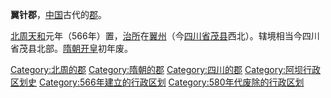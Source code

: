 '''翼针郡'''，[[中国|中国]]古代的[[郡|郡]]。

[[北周|北周]][[天和_(北周)|天和]]元年（566年）置，[[治所|治所]]在[[翼州_(北周)|翼州]]（今[[四川省|四川省]][[茂县|茂县]]西北）。辖境相当今四川省茂县北部。[[隋朝|隋朝]][[开皇|开皇]]初年废。 

{{四川行政区划小作品}}
{{DEFAULTSORT:Y}}
[[Category:北周的郡|Category:北周的郡]] 
[[Category:隋朝的郡|Category:隋朝的郡]]
[[Category:四川的郡|Category:四川的郡]]
[[Category:阿坝行政区划史|Category:阿坝行政区划史]]
[[Category:566年建立的行政区划|Category:566年建立的行政区划]]
[[Category:580年代废除的行政区划|Category:580年代废除的行政区划]]